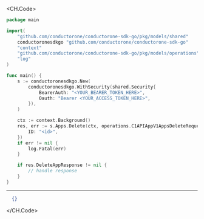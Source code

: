
<CH.Code>
```go Delete.go
package main

import(
	"github.com/conductorone/conductorone-sdk-go/pkg/models/shared"
	conductoronesdkgo "github.com/conductorone/conductorone-sdk-go"
	"context"
	"github.com/conductorone/conductorone-sdk-go/pkg/models/operations"
	"log"
)

func main() {
    s := conductoronesdkgo.New(
        conductoronesdkgo.WithSecurity(shared.Security{
            BearerAuth: "<YOUR_BEARER_TOKEN_HERE>",
            Oauth: "Bearer <YOUR_ACCESS_TOKEN_HERE>",
        }),
    )

    ctx := context.Background()
    res, err := s.Apps.Delete(ctx, operations.C1APIAppV1AppsDeleteRequest{
        ID: "<id>",
    })
    if err != nil {
        log.Fatal(err)
    }

    if res.DeleteAppResponse != nil {
        // handle response
    }
}
```
---

```json Example Response
  {}
```
</CH.Code>
